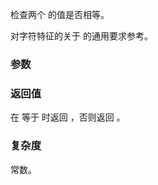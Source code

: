 {{cpp/string/char_traits/title|eq_int_type}}
{{cpp/string/char_traits/navbar}}
{{ddcl|notes={{mark constexpr since c++11}}&lt;br&gt;{{mark noexcept since c++11}}|
static bool eq_int_type( int_type c1, int_type c2 );
}}

检查两个 {{tt|int_type}} 的值是否相等。

对字符特征的关于 {{tt|X::eq_int_type}} 的通用要求参考{{named req|CharTraits}}。

===参数===
{{par begin}}
{{par|c1, c2|要比较的值}}
{{par end}}

===返回值===
在 {{c|c1}} 等于 {{c|c2}} 时返回 {{c|true}}，否则返回 {{c|false}}。

===复杂度===
常数。

{{langlinks|de|en|es|fr|it|ja|pt|ru}}